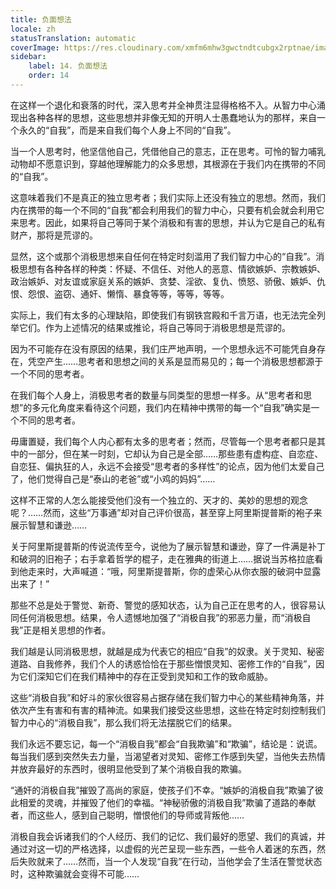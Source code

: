 ```yaml
---
title: 负面想法
locale: zh
statusTranslation: automatic
coverImage: https://res.cloudinary.com/xmfm6mhw3gwctndtcubgx2rptnae/image/upload/v1740468922/small_cover_tratado_de_psicologia_revolucionaria_a4c0dca4e0.webp
sidebar:
    label: 14. 负面想法
    order: 14
---
```

在这样一个退化和衰落的时代，深入思考并全神贯注显得格格不入。从智力中心涌现出各种各样的思想，这些思想并非像无知的开明人士愚蠢地认为的那样，来自一个永久的“自我”，而是来自我们每个人身上不同的“自我”。

当一个人思考时，他坚信他自己，凭借他自己的意志，正在思考。可怜的智力哺乳动物却不愿意识到，穿越他理解能力的众多思想，其根源在于我们内在携带的不同的“自我”。

这意味着我们不是真正的独立思考者；我们实际上还没有独立的思想。然而，我们内在携带的每一个不同的“自我”都会利用我们的智力中心，只要有机会就会利用它来思考。因此，如果将自己等同于某个消极和有害的思想，并认为它是自己的私有财产，那将是荒谬的。

显然，这个或那个消极思想来自任何在特定时刻滥用了我们智力中心的“自我”。消极思想有各种各样的种类：怀疑、不信任、对他人的恶意、情欲嫉妒、宗教嫉妒、政治嫉妒、对友谊或家庭关系的嫉妒、贪婪、淫欲、复仇、愤怒、骄傲、嫉妒、仇恨、怨恨、盗窃、通奸、懒惰、暴食等等，等等，等等。

实际上，我们有太多的心理缺陷，即使我们有钢铁宫殿和千言万语，也无法完全列举它们。作为上述情况的结果或推论，将自己等同于消极思想是荒谬的。

因为不可能存在没有原因的结果，我们庄严地声明，一个思想永远不可能凭自身存在，凭空产生……思考者和思想之间的关系是显而易见的；每一个消极思想都源于一个不同的思考者。

在我们每个人身上，消极思考者的数量与同类型的思想一样多。从“思考者和思想”的多元化角度来看待这个问题，我们内在精神中携带的每一个“自我”确实是一个不同的思考者。

毋庸置疑，我们每个人内心都有太多的思考者；然而，尽管每一个思考者都只是其中的一部分，但在某一时刻，它却认为自己是全部……那些患有虚构症、自恋症、自恋狂、偏执狂的人，永远不会接受“思考者的多样性”的论点，因为他们太爱自己了，他们觉得自己是“泰山的老爸”或“小鸡的妈妈”……

这样不正常的人怎么能接受他们没有一个独立的、天才的、美妙的思想的观念呢？……然而，这些“万事通”却对自己评价很高，甚至穿上阿里斯提普斯的袍子来展示智慧和谦逊……

关于阿里斯提普斯的传说流传至今，说他为了展示智慧和谦逊，穿了一件满是补丁和破洞的旧袍子；右手拿着哲学的棍子，走在雅典的街道上……据说当苏格拉底看到他走来时，大声喊道：“哦，阿里斯提普斯，你的虚荣心从你衣服的破洞中显露出来了！”

那些不总是处于警觉、新奇、警觉的感知状态，认为自己正在思考的人，很容易认同任何消极思想。结果，令人遗憾地加强了“消极自我”的邪恶力量，而“消极自我”正是相关思想的作者。

我们越是认同消极思想，就越是成为代表它的相应“自我”的奴隶。关于灵知、秘密道路、自我修养，我们个人的诱惑恰恰在于那些憎恨灵知、密修工作的“自我”，因为它们深知它们在我们精神中的存在正受到灵知和工作的致命威胁。

这些“消极自我”和好斗的家伙很容易占据存储在我们智力中心的某些精神角落，并依次产生有害和有害的精神流。如果我们接受这些思想，这些在特定时刻控制我们智力中心的“消极自我”，那么我们将无法摆脱它们的结果。

我们永远不要忘记，每一个“消极自我”都会“自我欺骗”和“欺骗”，结论是：说谎。每当我们感到突然失去力量，当渴望者对灵知、密修工作感到失望，当他失去热情并放弃最好的东西时，很明显他受到了某个消极自我的欺骗。

“通奸的消极自我”摧毁了高尚的家庭，使孩子们不幸。“嫉妒的消极自我”欺骗了彼此相爱的灵魂，并摧毁了他们的幸福。“神秘骄傲的消极自我”欺骗了道路的奉献者，而这些人，感到自己聪明，憎恨他们的导师或背叛他……

消极自我会诉诸我们的个人经历、我们的记忆、我们最好的愿望、我们的真诚，并通过对这一切的严格选择，以虚假的光芒呈现一些东西，一些令人着迷的东西，然后失败就来了……然而，当一个人发现“自我”在行动，当他学会了生活在警觉状态时，这种欺骗就会变得不可能……

